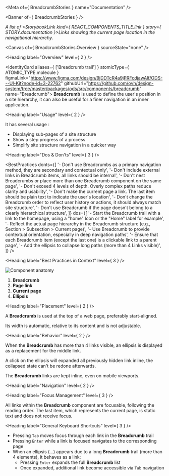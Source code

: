 
<Meta of={ BreadcrumbStories } name="Documentation" />

<Banner of={ BreadcrumbStories } />

_A list of <StorybookLink kind={ REACT_COMPONENTS_TITLE.link } story={ STORY.documentation }>Links</StorybookLink> showing the current page location in the navigational hierarchy._

<Canvas of={ BreadcrumbStories.Overview } sourceState="none" />

<Heading label="Overview" level={ 2 } />

<IdentityCard aliases={ ['Breadcrumb trail'] }
              atomicType={ ATOMIC_TYPE.molecule }
              figmaLink="https://www.figma.com/design/9jDDTcR4a9jPRFcdjawAlf/ODS---UI-Kit?node-id=3-22762"
              githubUrl="https://github.com/ovh/design-system/tree/master/packages/ods/src/components/breadcrumb"
              name="Breadcrumb">
  **Breadcrumb** is used to define the user's position in a site hierarchy, it can also be useful for a finer navigation in
  an inner application.
</IdentityCard>

<Heading label="Usage" level={ 2 } />

It has several usage :
* Displaying sub-pages of a site structure
* Show a step progress of a process
* Simplify site structure navigation in a quicker way

<Heading label="Dos & Don'ts" level={ 3 } />

<BestPractices
  donts={[
    '- Don\'t use Breadcrumbs as a primary navigation method, they are secondary and contextual only',
    '- Don\'t include external links in Breadcrumb items, all links should be internal',
    '- Don\'t nest Breadcrumbs or place more than one Breadcrumb component on the same page',
    '- Don\'t exceed 4 levels of depth. Overly complex paths reduce clarity and usability',
    '- Don\'t make the current page a link. The last item should be plain text to indicate the user\'s location',
    '- Don\'t change the Breadcrumb order to reflect user history or actions, it should always match site structure',
    '- Don\'t use Breadcrumb if the page doesn\'t belong to a clearly hierarchical structure',
  ]}
  dos={[
    '- Start the Breadcrumb trail with a link to the homepage, using a "home" Icon or the "Home" label for example',
    '- Reflect the actual page hierarchy in the Breadcrumb structure (e.g., Section > Subsection > Current page)',
    '- Use Breadcrumb to provide contextual orientation, especially in deep navigation paths',
    '- Ensure that each Breadcrumb item (except the last one) is a clickable link to a parent page',
    '- Add the ellipsis to collapse long paths (more than 4 Links visible)',
  ]}
/>

<Heading label="Best Practices in Context" level={ 3 } />

![Component anatomy](components/breadcrumb/anatomy.png "Component anatomy")

1. **Breadcrumb**
2. **Page link**
3. **Current page**
4. **Ellipsis**

<Heading label="Placement" level={ 2 } />

A **Breadcrumb** is used at the top of a web page, preferably start-aligned.

Its width is automatic, relative to its content and is not adjustable.

<Heading label="Behavior" level={ 2 } />

When the **Breadcrumb** has more than 4 links visible, an ellipsis is displayed as a replacement for the middle link.

A click on the ellipsis will expanded all previously hidden link inline, the collapsed state can't be redone afterwards.

The **Breadcrumb** links are kept inline, even on mobile viewports.

<Heading label="Navigation" level={ 2 } />

<Heading label="Focus Management" level={ 3 } />

All links within the **Breadcrumb** component are focusable, following the reading order. The last item, which represents the current page, is static text and does not receive focus.

<Heading label="General Keyboard Shortcuts" level={ 3 } />

* Pressing `Tab` moves focus through each link in the **Breadcrumb** trail
* Pressing `Enter` while a link is focused navigates to the corresponding page
* When an ellipsis (...) appears due to a long **Breadcrumb** trail (more than 4 elements), it behaves as a link:
  * Pressing `Enter` expands the full **Breadcrumb** list
  * Once expanded, additional link become accessible via `Tab` navigation
